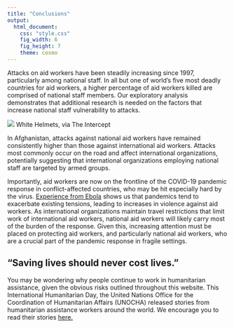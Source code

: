 ```yaml
---
title: "Conclusions"
output: 
  html_document:
    css: "style.css"
    fig_width: 6
    fig_height: 7
    theme: cosmo
---
```



Attacks on aid workers have been steadily increasing since 1997, particularly among national staff. In all but one of world's five most deadly countries for aid workers, a higher percentage of aid workers killed are comprised of national staff members. Our exploratory analysis demonstrates that additional research is needed on the factors that increase national staff vulnerability to attacks.


![](IMAGES/white-helmets-ft.jpg)
White Helmets, via The Intercept 


In Afghanistan, attacks against national aid workers have remained consistently higher than those against international aid workers. Attacks most commonly occur on the road and affect international organizations, potentially suggesting that international organizations employing national staff are targeted by armed groups.

Importantly, aid workers are now on the frontline of the COVID-19 pandemic response in conflict-affected countries, who may be hit especially hard by the virus. [Experience from Ebola](https://www.npr.org/2019/11/28/783582331/it-was-unmistakably-a-directed-attack-4-ebola-workers-killed-in-congo) shows us that pandemics tend to exacerbate existing tensions, leading to increases in violence against aid workers. As international organizations maintain travel restrictions that limit work of international aid workers, national aid workers will likely carry most of the burden of the response. Given this, increasing attention must be placed on protecting aid workers, and particularly national aid workers, who are a crucial part of the pandemic response in fragile settings. 


## "Saving lives should never cost lives." 


You may be wondering why people continue to work in humanitarian assistance, given the obvious risks outlined throughout this website. This International Humanitarian Day, the United Nations Office for the Coordination of Humanitarian Affairs (UNOCHA) released stories from humanitarian assistance workers around the world. We encourage you to read their stories [here.](https://unocha.exposure.co/meet-reallifeheroes)

